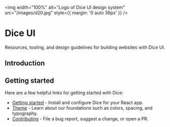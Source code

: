 
<Meta title="Introduction/Welcome" />

<img
  width="100%"
  alt="Logo of Dice UI design system"
  src="/images/d20.jpg"
  style={{ margin: '0 auto 36px' }}
/>

# Dice UI

Resources, tooling, and design guidelines for building websites with Dice UI.

## Introduction

## Getting started

Here are a few helpful links for getting started with Dice:

- [Getting started](Introduction/Developers) - Install and configure Dice for your React app.
- [Theme](Styles/Theme) - Learn about our foundations such as colors, spacing, and typography.
- [Contributing](Introduction/Contributing) - File a bug report, suggest a change, or open a PR.
